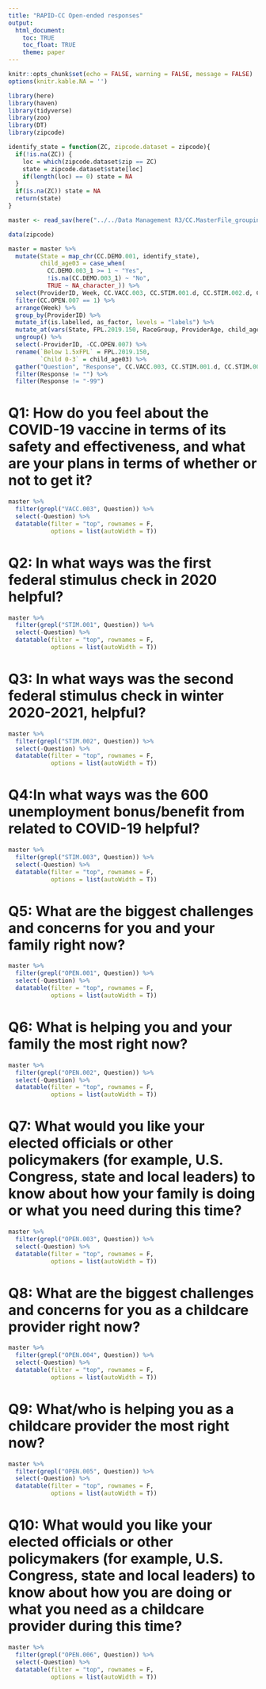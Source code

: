 ```yaml
---
title: "RAPID-CC Open-ended responses"
output: 
  html_document:
    toc: TRUE
    toc_float: TRUE
    theme: paper
---
```


```r
knitr::opts_chunk$set(echo = FALSE, warning = FALSE, message = FALSE)
options(knitr.kable.NA = '')
```

```r
library(here)
library(haven)
library(tidyverse)
library(zoo)
library(DT)
library(zipcode)
```

```r
identify_state = function(ZC, zipcode.dataset = zipcode){
  if(!is.na(ZC)) {
    loc = which(zipcode.dataset$zip == ZC)
    state = zipcode.dataset$state[loc]
    if(length(loc) == 0) state = NA
  }
  if(is.na(ZC)) state = NA
  return(state)
}
```


```r
master <- read_sav(here("../../Data Management R3/CC.MasterFile_groupings.sav"))
```

```r
data(zipcode)

master = master %>%
  mutate(State = map_chr(CC.DEMO.001, identify_state),
         child_age03 = case_when(
           CC.DEMO.003_1 >= 1 ~ "Yes",
           !is.na(CC.DEMO.003_1) ~ "No",
           TRUE ~ NA_character_)) %>%
  select(ProviderID, Week, CC.VACC.003, CC.STIM.001.d, CC.STIM.002.d, CC.STIM.003.d, CC.OPEN.001, CC.OPEN.002, CC.OPEN.003, CC.OPEN.004, CC.OPEN.005, CC.OPEN.006, CC.OPEN.007, State, FPL.2019.150, RaceGroup, ProviderAge, child_age03) %>%
  filter(CC.OPEN.007 == 1) %>%
  arrange(Week) %>%
  group_by(ProviderID) %>%
  mutate_if(is.labelled, as_factor, levels = "labels") %>%
  mutate_at(vars(State, FPL.2019.150, RaceGroup, ProviderAge, child_age03), na.locf0) %>%
  ungroup() %>%
  select(-ProviderID, -CC.OPEN.007) %>%
  rename(`Below 1.5xFPL` = FPL.2019.150,
         `Child 0-3` = child_age03) %>%
  gather("Question", "Response", CC.VACC.003, CC.STIM.001.d, CC.STIM.002.d, CC.STIM.003.d, CC.OPEN.001, CC.OPEN.002, CC.OPEN.003, CC.OPEN.004, CC.OPEN.005, CC.OPEN.006) %>%
  filter(Response != "") %>%
  filter(Response != "-99")

```

# Q1:	How do you feel about the COVID-19 vaccine in terms of its safety and effectiveness, and what are your plans in terms of whether or not to get it?

```r
master %>%
  filter(grepl("VACC.003", Question)) %>%
  select(-Question) %>%
  datatable(filter = "top", rownames = F, 
            options = list(autoWidth = T))
```

# Q2: In what ways was the first federal stimulus check in 2020 helpful?

```r
master %>%
  filter(grepl("STIM.001", Question)) %>%
  select(-Question) %>%
  datatable(filter = "top", rownames = F, 
            options = list(autoWidth = T))
```

# Q3: In what ways was the second federal stimulus check in winter 2020-2021, helpful?

```r
master %>%
  filter(grepl("STIM.002", Question)) %>%
  select(-Question) %>%
  datatable(filter = "top", rownames = F, 
            options = list(autoWidth = T))
```

# Q4:In what ways was the 600 unemployment bonus/benefit from related to COVID-19 helpful? 

```r
master %>%
  filter(grepl("STIM.003", Question)) %>%
  select(-Question) %>%
  datatable(filter = "top", rownames = F, 
            options = list(autoWidth = T))
```

# Q5: What are the biggest challenges and concerns for you and your family right now? 

```r
master %>%
  filter(grepl("OPEN.001", Question)) %>%
  select(-Question) %>%
  datatable(filter = "top", rownames = F, 
            options = list(autoWidth = T))
```

# Q6: What is helping you and your family the most right now? 

```r
master %>%
  filter(grepl("OPEN.002", Question)) %>%
  select(-Question) %>%
  datatable(filter = "top", rownames = F, 
            options = list(autoWidth = T))
```

# Q7: What would you like your elected officials or other policymakers (for example, U.S. Congress, state and local leaders) to know about how your family is doing or what you need during this time?

```r
master %>%
  filter(grepl("OPEN.003", Question)) %>%
  select(-Question) %>%
  datatable(filter = "top", rownames = F, 
            options = list(autoWidth = T))
```

# Q8: What are the biggest challenges and concerns for you as a childcare provider right now?

```r
master %>%
  filter(grepl("OPEN.004", Question)) %>%
  select(-Question) %>%
  datatable(filter = "top", rownames = F, 
            options = list(autoWidth = T))
```

# Q9: What/who is helping you as a childcare provider the most right now?

```r
master %>%
  filter(grepl("OPEN.005", Question)) %>%
  select(-Question) %>%
  datatable(filter = "top", rownames = F, 
            options = list(autoWidth = T))
```

# Q10: What would you like your elected officials or other policymakers (for example, U.S. Congress, state and local leaders) to know about how you are doing or what you need as a childcare provider during this time? 

```r
master %>%
  filter(grepl("OPEN.006", Question)) %>%
  select(-Question) %>%
  datatable(filter = "top", rownames = F, 
            options = list(autoWidth = T))
```
